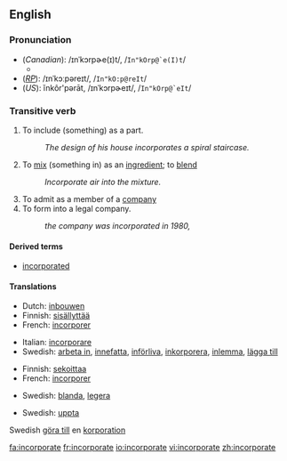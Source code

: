 ==English==

===Pronunciation===
*(''Canadian''): /ɪnˈkɔrpɚe(ɪ)t/, /<tt>In"kOrp@`e(I)t</tt>/
**{{audio|en-ca-incorporate.ogg|Audio (CA)}}
*(''[[RP]]''): /ɪnˈkɔːpəreɪt/, /<tt>In"kO:p@reIt</tt>/
*(''US''): ĭnkôr'pərāt, /ɪnˈkɔrpɚeɪt/, /<tt>In"kOrp@`eIt</tt>/

===Transitive verb===
{{en-verb|incorporat|ing}}

# To include (something) as a part.
#:''The design of his house incorporates a spiral staircase.''
# To [[mix]] (something in) as an  [[ingredient]]; to [[blend]]
#:''Incorporate air into the mixture.''
# To admit as a member of a [[company]]
# To form into a legal company.
#:''the company was incorporated in 1980,''

====Derived terms====
*[[incorporated]]<!--adjective-->

====Translations====

{{trans-top|include as a part or ingredient}}
*Dutch: [[inbouwen]]
*Finnish: [[sisällyttää]]
*French: [[incorporer]]
{{trans-mid}}
*Italian: [[incorporare]]
*Swedish: [[arbeta in]], [[innefatta]], [[införliva]], [[inkorporera]], [[inlemma]], [[lägga till]]
{{trans-bottom}}

{{trans-top|mix, blend}}
*Finnish: [[sekoittaa]]
*French: [[incorporer]]
{{trans-mid}}
*Swedish: [[blanda]], [[legera]]
{{trans-bottom}}

{{trans-top|admit as a member of a company}}
{{trans-mid}}
*Swedish: [[uppta]]
{{trans-bottom}}

{{trans-top|form into a legal company}}
{{trans-mid}}
Swedish [[göra till]] en [[korporation]]
{{trans-bottom}}

[[fa:incorporate]]
[[fr:incorporate]]
[[io:incorporate]]
[[vi:incorporate]]
[[zh:incorporate]]